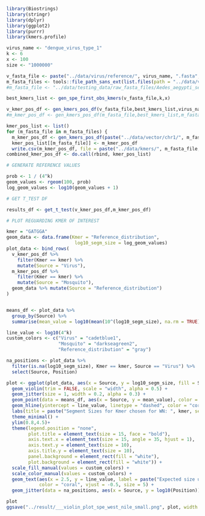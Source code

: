```r
library(Biostrings)
library(stringr)
library(dplyr)
library(ggplot2)
library(purrr)
library(kmers.profile)
```

```r
virus_name <- "dengue_virus_type_1"
k <- 6
x <- 100
size <- "1000000"
```

```r
v_fasta_file <- paste("../data/virus/reference/", virus_name, ".fasta", sep = "")
m_fasta_files <- tools::file_path_sans_ext(list.files(path = "../data/vector/chr1/",full.names = FALSE))
#m_fasta_file <- "../data/testing_data/raw_fasta_files/Aedes_aegypti_sequences.fasta"

best_kmers_list <- gen_spe_first_obs_kmers(v_fasta_file,k,x)

v_kmer_pos_df <- gen_kmers_pos_df(v_fasta_file,best_kmers_list,virus_name)
#m_kmer_pos_df <- gen_kmers_pos_df(m_fasta_file,best_kmers_list,m_fasta_files)

kmer_pos_list <- list()
for (m_fasta_file in m_fasta_files) {
  m_kmer_pos_df <- gen_kmers_pos_df(paste("../data/vector/chr1/", m_fasta_file, ".fna", sep = ""), best_kmers_list, m_fasta_file)
  kmer_pos_list[[m_fasta_file]] <- m_kmer_pos_df
  write.csv(m_kmer_pos_df, file = paste("../data/kmers/", m_fasta_file, "_kmer_pos_df.csv", sep = ""), row.names = FALSE)}
combined_kmer_pos_df <- do.call(rbind, kmer_pos_list)

# GENERATE REFERENCE VALUES

prob <- 1 / (4^k) 
geom_values <- rgeom(100, prob)
log_geom_values <- log10(geom_values + 1)

# GET T_TEST DF

results_df <- get_t_test(v_kmer_pos_df,m_kmer_pos_df)
```

```r
# PLOT REGUARDING KMER OF INTEREST

kmer = "GATGGA"
geom_data <- data.frame(Kmer = "Reference_distribution", 
                         log10_segm_size = log_geom_values)
plot_data <- bind_rows(
  v_kmer_pos_df %>% 
    filter(Kmer == kmer) %>%
    mutate(Source = "Virus"),
  m_kmer_pos_df %>% 
    filter(Kmer == kmer) %>%
    mutate(Source = "Mosquito"),
  geom_data %>% mutate(Source = "Reference_distribution")
)


means_df <- plot_data %>%
  group_by(Source) %>%
  summarise(mean_value = log10(mean(10^(log10_segm_size), na.rm = TRUE)), .groups = 'drop')

line_value <- log10(4^k)
custom_colors <- c("Virus" = "cadetblue1", 
                   "Mosquito" = "darkseagreen2", 
                   "Reference_distribution" = "gray")

na_positions <- plot_data %>%
  filter(is.na(log10_segm_size), Kmer == kmer, Source == "Virus") %>%
  select(Source, Position)

plot <- ggplot(plot_data, aes(x = Source, y = log10_segm_size, fill = Source, color = Source)) +  
  geom_violin(trim = FALSE, scale = "width", alpha = 0.5) +  
  geom_jitter(size = 1, width = 0.2, alpha = 0.3) +  
  geom_point(data = means_df, aes(x = Source, y = mean_value), color = "black", size = 2, shape = 21, fill = "black") +  
  geom_hline(yintercept = line_value, linetype = "dashed", color = "coral") +  
  labs(title = paste("Segment Sizes for Kmer chosen for WN: ", kmer, sep = ""), y = "Log10 Segment Size", x = "") +  
  theme_minimal() +
  ylim(0.8,4.5)+
  theme(legend.position = "none",  
        plot.title = element_text(size = 15, face = "bold"),  
        axis.text.x = element_text(size = 15, angle = 35, hjust = 1),  # Rotate X-axis labels by 30°
        axis.text.y = element_text(size = 10),  
        axis.title.y = element_text(size = 10),  
        panel.background = element_rect(fill = "white"),
        plot.background = element_rect(fill = "white")) +  
  scale_fill_manual(values = custom_colors) +  
  scale_color_manual(values = custom_colors) +  
  geom_text(aes(x = 2.5, y = line_value, label = paste("Expected size using a random ",k,"-mer", sep = "")),  
            color = "coral", vjust = -0.5, size = 5) +  
  geom_jitter(data = na_positions, aes(x = Source, y = log10(Position)), color = "blue", size = 1, width = 0.2, alpha = 0.4, height = 0)

plot
ggsave("../result/___violin_plot_spe_west_nile_small.png", plot, width = 5, height = 5, dpi = 300)
```
